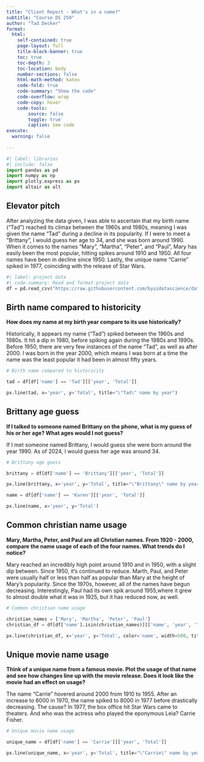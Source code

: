 ```yaml
---
title: "Client Report - What's in a name?"
subtitle: "Course DS 250"
author: "Tad Decker"
format:
  html:
    self-contained: true
    page-layout: full
    title-block-banner: true
    toc: true
    toc-depth: 3
    toc-location: body
    number-sections: false
    html-math-method: katex
    code-fold: true
    code-summary: "Show the code"
    code-overflow: wrap
    code-copy: hover
    code-tools:
        source: false
        toggle: true
        caption: See code
execute: 
  warning: false
    
---
```



```python
#| label: libraries
#| include: false
import pandas as pd
import numpy as np
import plotly.express as px
import altair as alt
```


## Elevator pitch
After analyzing the data given, I was able to ascertain that my birth name ("Tad") reached its climax between the 1960s and 1980s, meaning I was given the name "Tad" during a decline in its popularity. If I were to meet a "Brittany", I would guess her age to 34, and she was born around 1990. When it comes to the names "Mary", "Martha", "Peter", and "Paul", Mary has easily been the most popular, hitting spikes around 1910 and 1950. All four names have been in decline since 1950. Lastly, the unique name "Carrie" spiked in 1977, coinciding with the release of Star Wars.

```python
#| label: project data
#| code-summary: Read and format project data
df = pd.read_csv("https://raw.githubusercontent.com/byuidatascience/data4names/master/data-raw/names_year/names_year.csv")
```

## Birth name compared to historicity
__How does my name at my birth year compare to its use historically?__

Historically, it appears my name ("Tad") spiked between the 1960s and 1980s. It hit a dip in 1980, before spiking again during the 1980s and 1990s. Before 1950, there are very few instances of the name "Tad", as well as after 2000. I was born in the year 2000, which means I was born at a time the name was the least popular it had been in almost fifty years.

```python
# Birth name compared to historicity

tad = df[df['name'] == 'Tad'][['year', 'Total']]

px.line(tad, x='year', y='Total', title="\"Tad\" name by year")
```

## Brittany age guess
__If I talked to someone named Brittany on the phone, what is my guess of his or her age? What ages would I not guess?__

If I met someone named Brittany, I would guess she were born around the year 1990. As of 2024, I would guess her age was around 34.

```python
# Brittany age guess

brittany = df[df['name'] == 'Brittany'][['year', 'Total']]

px.line(brittany, x='year', y='Total', title="\"Brittany\" name by year")
```

```python
name = df[df['name'] == 'Karen'][['year', 'Total']]

px.line(name, x='year', y='Total')
```


## Common christian name usage
__Mary, Martha, Peter, and Paul are all Christian names. From 1920 - 2000, compare the name usage of each of the four names. What trends do I notice?__

Mary reached an incredibly high point around 1910 and in 1950, with a slight dip between. Since 1950, it's continued to reduce. Marth, Paul, and Peter were usually half or less than half as popular than Mary at the height of Mary's popularity. Since the 1970s, however, all of the names have begun decreasing. Interestingly, Paul had its own spik around 1955,where it grew to almost double what it was in 1925, but it has reduced now, as well.

```python
# Common christian name usage

christian_names = ['Mary', 'Martha', 'Peter', 'Paul']
christian_df = df[df['name'].isin(christian_names)][['name', 'year', 'Total']]

px.line(christian_df, x='year', y='Total', color='name', width=500, title="Christian names comparison by year")
```

## Unique movie name usage
__Think of a unique name from a famous movie. Plot the usage of that name and see how changes line up with the movie release. Does it look like the movie had an effect on usage?__

The name "Carrie" hovered around 2000 from 1910 to 1955. After an increase to 6000 in 1970, the name spiked to 8000 in 1977 before drastically decreasing. The cause? In 1977, the box office hit Star Wars came to theaters. And who was the actress who played the eponymous Leia? Carrie Fisher.

```python
# Unique movie name usage

unique_name = df[df['name'] == 'Carrie'][['year', 'Total']]

px.line(unique_name, x='year', y='Total', title="\"Carrie\" name by year")
```
